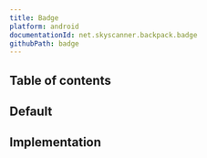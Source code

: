 ```yaml
---
title: Badge
platform: android
documentationId: net.skyscanner.backpack.badge
githubPath: badge
---
```





## Table of contents

## Default

<AndroidComponentScreenshots
  lightMode={screenshotAll}
  darkMode={screenshotAllDm}
  altText="Android badges" />

## Implementation

<Readme />
